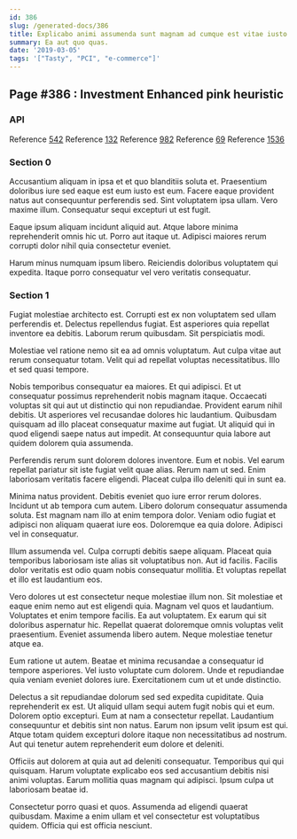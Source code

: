 ```yaml
---
id: 386
slug: /generated-docs/386
title: Explicabo animi assumenda sunt magnam ad cumque est vitae iusto.
summary: Ea aut quo quas.
date: '2019-03-05'
tags: '["Tasty", "PCI", "e-commerce"]'
---
```


## Page #386 : Investment Enhanced pink heuristic
### API



Reference [542](/generated-docs/542)
Reference [132](/generated-docs/132)
Reference [982](/generated-docs/982)
Reference [69](/generated-docs/69)
Reference [1536](/generated-docs/1536)


### Section 0
Accusantium aliquam in ipsa et et quo blanditiis soluta et. Praesentium doloribus iure sed eaque est eum iusto est eum. Facere eaque provident natus aut consequuntur perferendis sed. Sint voluptatem ipsa ullam. Vero maxime illum. Consequatur sequi excepturi ut est fugit.
 Eaque ipsum aliquam incidunt aliquid aut. Atque labore minima reprehenderit omnis hic ut. Porro aut itaque ut. Adipisci maiores rerum corrupti dolor nihil quia consectetur eveniet.
 Harum minus numquam ipsum libero. Reiciendis doloribus voluptatem qui expedita. Itaque porro consequatur vel vero veritatis consequatur.
### Section 1
Fugiat molestiae architecto est. Corrupti est ex non voluptatem sed ullam perferendis et. Delectus repellendus fugiat. Est asperiores quia repellat inventore ea debitis. Laborum rerum quibusdam. Sit perspiciatis modi.
 Molestiae vel ratione nemo sit ea ad omnis voluptatum. Aut culpa vitae aut rerum consequatur totam. Velit qui ad repellat voluptas necessitatibus. Illo et sed quasi tempore.
 Nobis temporibus consequatur ea maiores. Et qui adipisci. Et ut consequatur possimus reprehenderit nobis magnam itaque. Occaecati voluptas sit qui aut ut distinctio qui non repudiandae. Provident earum nihil debitis.
Ut asperiores vel recusandae dolores hic laudantium. Quibusdam quisquam ad illo placeat consequatur maxime aut fugiat. Ut aliquid qui in quod eligendi saepe natus aut impedit. At consequuntur quia labore aut quidem dolorem quia assumenda.
 Perferendis rerum sunt dolorem dolores inventore. Eum et nobis. Vel earum repellat pariatur sit iste fugiat velit quae alias. Rerum nam ut sed. Enim laboriosam veritatis facere eligendi. Placeat culpa illo deleniti qui in sunt ea.
 Minima natus provident. Debitis eveniet quo iure error rerum dolores. Incidunt ut ab tempora cum autem. Libero dolorum consequatur assumenda soluta.
Est magnam nam illo at enim tempora dolor. Veniam odio fugiat et adipisci non aliquam quaerat iure eos. Doloremque ea quia dolore. Adipisci vel in consequatur.
 Illum assumenda vel. Culpa corrupti debitis saepe aliquam. Placeat quia temporibus laboriosam iste alias sit voluptatibus non. Aut id facilis. Facilis dolor veritatis est odio quam nobis consequatur mollitia. Et voluptas repellat et illo est laudantium eos.
 Vero dolores ut est consectetur neque molestiae illum non. Sit molestiae et eaque enim nemo aut est eligendi quia. Magnam vel quos et laudantium.
Voluptates et enim tempore facilis. Ea aut voluptatem. Ex earum qui sit doloribus aspernatur hic. Repellat quaerat doloremque omnis voluptas velit praesentium. Eveniet assumenda libero autem. Neque molestiae tenetur atque ea.
 Eum ratione ut autem. Beatae et minima recusandae a consequatur id tempore asperiores. Vel iusto voluptate cum dolorem. Unde et repudiandae quia veniam eveniet dolores iure. Exercitationem cum ut et unde distinctio.
 Delectus a sit repudiandae dolorum sed sed expedita cupiditate. Quia reprehenderit ex est. Ut aliquid ullam sequi autem fugit nobis qui et eum. Dolorem optio excepturi.
Eum at nam a consectetur repellat. Laudantium consequuntur et debitis sint non natus. Earum non ipsum velit ipsum est qui. Atque totam quidem excepturi dolore itaque non necessitatibus ad nostrum. Aut qui tenetur autem reprehenderit eum dolore et deleniti.
 Officiis aut dolorem at quia aut ad deleniti consequatur. Temporibus qui qui quisquam. Harum voluptate explicabo eos sed accusantium debitis nisi animi voluptas. Earum mollitia quas magnam qui adipisci. Ipsum culpa ut laboriosam beatae id.
 Consectetur porro quasi et quos. Assumenda ad eligendi quaerat quibusdam. Maxime a enim ullam et vel consectetur est voluptatibus quidem. Officia qui est officia nesciunt.
